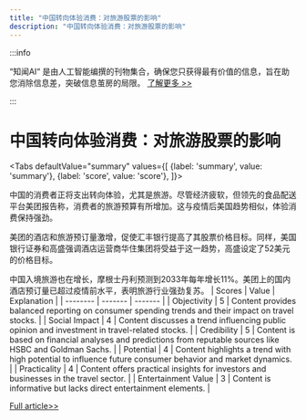 ```yaml
---
title: "中国转向体验消费：对旅游股票的影响"
description: "中国转向体验消费：对旅游股票的影响"
---
```



:::info

“知闻AI“ 是由人工智能编撰的刊物集合，确保您只获得最有价值的信息，旨在助您消除信息差，突破信息茧房的局限。  [了解更多 >>](/)

:::

# 中国转向体验消费：对旅游股票的影响


<Tabs
	defaultValue="summary"
	values={[
	{label: 'summary', value: 'summary'},
	{label: 'score', value: 'score'},
]}>
<TabItem value="summary">


中国的消费者正将支出转向体验，尤其是旅游。尽管经济疲软，但领先的食品配送平台美团报告称，消费者的旅游预算有所增加。这与疫情后美国趋势相似，体验消费保持强劲。

美团的酒店和旅游预订量激增，促使汇丰银行提高了其股票价格目标。同样，美国银行证券和高盛强调酒店运营商华住集团将受益于这一趋势，高盛设定了52美元的价格目标。

中国入境旅游也在增长，摩根士丹利预测到2033年每年增长11%。美团上的国内酒店预订量已超过疫情前水平，表明旅游行业强劲复苏。
</TabItem>
<TabItem value="score">
	| Scores     | Value   | Explanation |
	| -------- | ------- | ------- |
	| Objectivity  | 5    | Content provides balanced reporting on consumer spending trends and their impact on travel stocks.    |
	| Social Impact | 4     | Content discusses a trend influencing public opinion and investment in travel-related stocks.    |
	| Credibility    | 5    | Content is based on financial analyses and predictions from reputable sources like HSBC and Goldman Sachs.    |
	| Potential    | 4    | Content highlights a trend with high potential to influence future consumer behavior and market dynamics.    |
	| Practicality    | 4    | Content offers practical insights for investors and businesses in the travel sector.    |
	| Entertainment Value    | 3    | Content is informative but lacks direct entertainment elements.    |
</TabItem>
</Tabs>

[Full article>>](https://www.cnbc.com/2024/06/09/chinas-consumers-are-spending-on-experiences-travel-stocks-to-watch.html)
